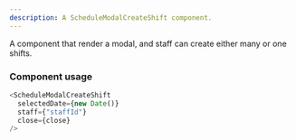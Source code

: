 ```yaml
---
description: A ScheduleModalCreateShift component.
---
```


A component that render a modal, and staff can create either many or one shifts.

### Component usage

```js
<ScheduleModalCreateShift
  selectedDate={new Date()}
  staff={"staffId"}
  close={close}
/>
```
